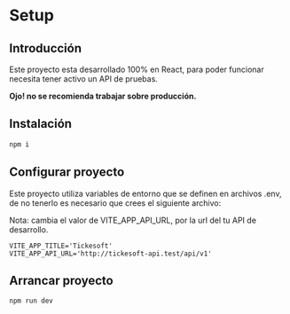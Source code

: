# Setup


## Introducción

Este proyecto esta desarrollado 100% en React, para poder funcionar necesita tener activo un API de pruebas.

<b>Ojo! no se recomienda trabajar sobre producción.</b>

## Instalación

```sh npm2yarn
npm i
```

## Configurar proyecto

Este proyecto utiliza variables de entorno que se definen en archivos .env, de no tenerlo es necesario que crees el siguiente archivo:

Nota: cambia el valor de VITE_APP_API_URL, por la url del tu API de desarrollo.

```text filename=".env.local" copy
VITE_APP_TITLE='Tickesoft'
VITE_APP_API_URL='http://tickesoft-api.test/api/v1'
```

## Arrancar proyecto

```sh npm2yarn
npm run dev
```
